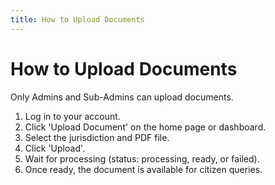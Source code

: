 ```yaml
---
title: How to Upload Documents
---
```


# How to Upload Documents

Only Admins and Sub-Admins can upload documents.

1. Log in to your account.
2. Click 'Upload Document' on the home page or dashboard.
3. Select the jurisdiction and PDF file.
4. Click 'Upload'.
5. Wait for processing (status: processing, ready, or failed).
6. Once ready, the document is available for citizen queries.

